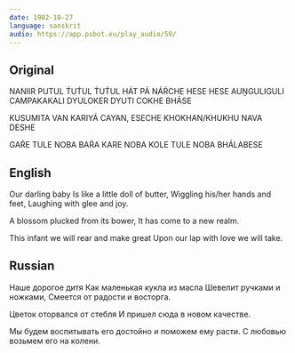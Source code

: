 ```yaml
---
date: 1982-10-27
language: sanskrit
audio: https://app.psbot.eu/play_audio/59/
---
```


## Original

NANIIR PUTUL T́UT́UL T́UT́UL
HÁT PÁ NÁŔCHE HESE HESE
AUṊGULIGULI CAMPAKAKALI
DYULOKER DYUTI COKHE BHÁSE

KUSUMITA VAN KARIYÁ CAYAN,
ESECHE KHOKHAN/KHUKHU NAVA DESHE

GAŔE TULE NOBA BAŔА KARE NOBA
KOLE TULE NOBA BHÁLABESE

## English

Our darling baby
Is like a little doll of butter,
Wiggling his/her hands and feet,
Laughing with glee and joy.

A blossom plucked from its bower,
It has come to a new realm.

This infant we will rear and make great
Upon our lap with love we will take.

## Russian

Наше дорогое дитя
Как маленькая кукла из масла
Шевелит ручками и ножками,
Смеется от радости и восторга.

Цветок оторвался от стебля
И пришел сюда в новом качестве.

Мы будем воспитывать его достойно и поможем ему расти.
С любовью возьмем его на колени.
